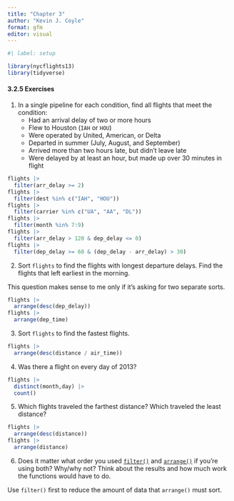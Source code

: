 ```yaml
---
title: "Chapter 3"
author: "Kevin J. Coyle"
format: gfm
editor: visual
---
```


```r
#| label: setup

library(nycflights13)
library(tidyverse)
```

#### 3.2.5 Exercises

1.  In a single pipeline for each condition, find all flights that meet the condition:
    -   Had an arrival delay of two or more hours
    -   Flew to Houston (`IAH` or `HOU`)
    -   Were operated by United, American, or Delta
    -   Departed in summer (July, August, and September)
    -   Arrived more than two hours late, but didn’t leave late
    -   Were delayed by at least an hour, but made up over 30 minutes in flight

```r
flights |>
  filter(arr_delay >= 2)
flights |>
  filter(dest %in% c("IAH", "HOU"))
flights |>
  filter(carrier %in% c("UA", "AA", "DL"))
flights |>
  filter(month %in% 7:9)
flights |>
  filter(arr_delay > 120 & dep_delay <= 0)
flights |>
  filter(dep_delay >= 60 & (dep_delay - arr_delay) > 30)
```

2.  Sort `flights` to find the flights with longest departure delays. Find the flights that left earliest in the morning.

This question makes sense to me only if it's asking for two separate sorts.

```r
flights |>
  arrange(desc(dep_delay))
flights |>
  arrange(dep_time)
```

3.  Sort `flights` to find the fastest flights.

```r
flights |>
  arrange(desc(distance / air_time))
```

4.  Was there a flight on every day of 2013?

```r
flights |>
  distinct(month,day) |>
  count()
```

5.  Which flights traveled the farthest distance? Which traveled the least distance?

```r
flights |>
  arrange(desc(distance))
flights |>
  arrange(distance)
```

6.  Does it matter what order you used [`filter()`](https://dplyr.tidyverse.org/reference/filter.html) and [`arrange()`](https://dplyr.tidyverse.org/reference/arrange.html) if you’re using both? Why/why not? Think about the results and how much work the functions would have to do.

Use `filter()` first to reduce the amount of data that `arrange()` must sort.
